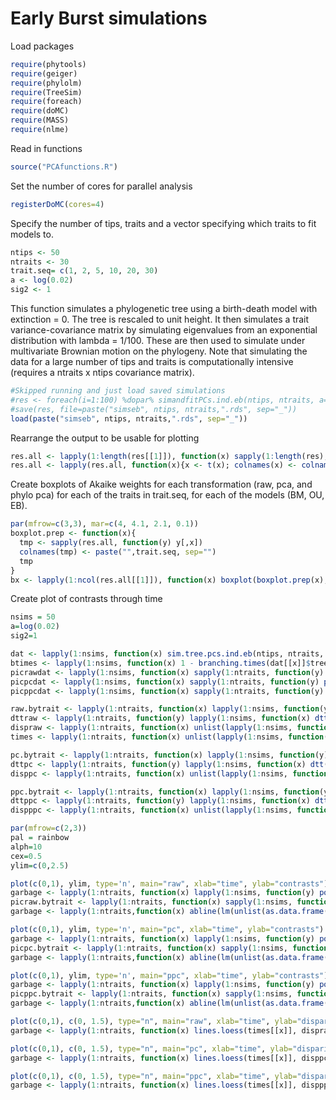 # Early Burst simulations

Load packages
``` r
require(phytools)
require(geiger)
require(phylolm)
require(TreeSim)
require(foreach)
require(doMC)
require(MASS)
require(nlme)
```

Read in functions
``` r
source("PCAfunctions.R")
```

Set the number of cores for parallel analysis
``` r
registerDoMC(cores=4)
```

Specify the number of tips, traits and a vector specifying which traits to fit models to.
``` r
ntips <- 50
ntraits <- 30
trait.seq= c(1, 2, 5, 10, 20, 30)
a <- log(0.02)
sig2 <- 1
```

This function simulates a phylogenetic tree using a birth-death model with extinction = 0. The tree is rescaled to unit height. It then simulates a trait variance-covariance matrix by simulating eigenvalues from an exponential distribution with lambda = 1/100. These are then used to simulate under multivariate Brownian motion on the phylogeny. Note that simulating the data for a large number of tips and traits is computationally intensive (requires a ntraits x ntips covariance matrix).

``` r
#Skipped running and just load saved simulations
#res <- foreach(i=1:100) %dopar% simandfitPCs.ind.eb(ntips, ntraits, a=a, sig2=1, trait.seq=trait.seq)
#save(res, file=paste("simseb", ntips, ntraits,".rds", sep="_"))
load(paste("simseb", ntips, ntraits,".rds", sep="_"))
```

Rearrange the output to be usable for plotting
``` r
res.all <- lapply(1:length(res[[1]]), function(x) sapply(1:length(res), function(y) res[[y]][[x]]))
res.all <- lapply(res.all, function(x){x <- t(x); colnames(x) <- colnames(res[[1]][[1]]); x})
```

Create boxplots of Akaike weights for each transformation (raw, pca, and phylo  pca) for each of the traits in trait.seq, for each of the models (BM, OU, EB).
``` r
par(mfrow=c(3,3), mar=c(4, 4.1, 2.1, 0.1))
boxplot.prep <- function(x){
  tmp <- sapply(res.all, function(y) y[,x])
  colnames(tmp) <- paste("",trait.seq, sep="")
  tmp
}
bx <- lapply(1:ncol(res.all[[1]]), function(x) boxplot(boxplot.prep(x), ylab="AICw",xlab="Trait", main=colnames(res.all[[1]])[x]))
```

Create plot of contrasts through time
``` r
nsims = 50
a=log(0.02)
sig2=1

dat <- lapply(1:nsims, function(x) sim.tree.pcs.ind.eb(ntips, ntraits, a, sig2))
btimes <- lapply(1:nsims, function(x) 1 - branching.times(dat[[x]]$tree))
picrawdat <- lapply(1:nsims, function(x) sapply(1:ntraits, function(y) pic(dat[[x]]$raw[,y], dat[[x]]$tree)))
picpcdat <- lapply(1:nsims, function(x) sapply(1:ntraits, function(y) pic(dat[[x]]$pc[,y], dat[[x]]$tree)))
picppcdat <- lapply(1:nsims, function(x) sapply(1:ntraits, function(y) pic(dat[[x]]$ppc[,y], dat[[x]]$tree)))

raw.bytrait <- lapply(1:ntraits, function(x) lapply(1:nsims, function(y) dat[[y]]$raw[,x]))
dttraw <- lapply(1:ntraits, function(y) lapply(1:nsims, function(x) dtt(dat[[x]]$tree, raw.bytrait[[y]][[x]], plot=FALSE)))
dispraw <- lapply(1:ntraits, function(x) unlist(lapply(1:nsims, function(y) dttraw[[x]][[y]]$dtt)))
times <- lapply(1:ntraits, function(x) unlist(lapply(1:nsims, function(y) dttraw[[x]][[y]]$times)))

pc.bytrait <- lapply(1:ntraits, function(x) lapply(1:nsims, function(y) dat[[y]]$pc[,x]))
dttpc <- lapply(1:ntraits, function(y) lapply(1:nsims, function(x) dtt(dat[[x]]$tree, pc.bytrait[[y]][[x]], plot=FALSE)))
disppc <- lapply(1:ntraits, function(x) unlist(lapply(1:nsims, function(y) dttpc[[x]][[y]]$dtt)))

ppc.bytrait <- lapply(1:ntraits, function(x) lapply(1:nsims, function(y) dat[[y]]$ppc[,x]))
dttppc <- lapply(1:ntraits, function(y) lapply(1:nsims, function(x) dtt(dat[[x]]$tree, ppc.bytrait[[y]][[x]], plot=FALSE)))
dispppc <- lapply(1:ntraits, function(x) unlist(lapply(1:nsims, function(y) dttppc[[x]][[y]]$dtt)))

par(mfrow=c(2,3))
pal = rainbow
alph=10
cex=0.5
ylim=c(0,2.5)

plot(c(0,1), ylim, type='n', main="raw", xlab="time", ylab="contrasts")
garbage <- lapply(1:ntraits, function(x) lapply(1:nsims, function(y) points(btimes[[y]], abs(picrawdat[[y]][,x]), col=makeTransparent(pal(ntraits)[x], alpha=alph),bg=makeTransparent(pal(ntraits)[x], alpha=alph), cex=cex, pch=21)))
picraw.bytrait <- lapply(1:ntraits, function(x) sapply(1:nsims, function(y) abs(picrawdat[[y]][,x])))
garbage <- lapply(1:ntraits,function(x) abline(lm(unlist(as.data.frame(picraw.bytrait[[x]]))~unlist(btimes)), col=pal(ntraits)[x], lwd=1.5))

plot(c(0,1), ylim, type='n', main="pc", xlab="time", ylab="contrasts")
garbage <- lapply(1:ntraits, function(x) lapply(1:nsims, function(y) points(btimes[[y]], abs(picpcdat[[y]][,x]), col=makeTransparent(pal(ntraits)[x], alpha=alph),bg=makeTransparent(pal(ntraits)[x], alpha=alph), cex=cex, pch=21)))
picpc.bytrait <- lapply(1:ntraits, function(x) sapply(1:nsims, function(y) abs(picpcdat[[y]][,x])))
garbage <- lapply(1:ntraits,function(x) abline(lm(unlist(as.data.frame(picpc.bytrait[[x]]))~unlist(btimes)), col=pal(ntraits)[x], lwd=1.5))

plot(c(0,1), ylim, type='n', main="ppc", xlab="time", ylab="contrasts")
garbage <- lapply(1:ntraits, function(x) lapply(1:nsims, function(y) points(btimes[[y]], abs(picppcdat[[y]][,x]), col=makeTransparent(pal(ntraits)[x], alpha=alph),bg=makeTransparent(pal(ntraits)[x], alpha=alph), cex=cex, pch=21)))
picppc.bytrait <- lapply(1:ntraits, function(x) sapply(1:nsims, function(y) abs(picppcdat[[y]][,x])))
garbage <- lapply(1:ntraits,function(x) abline(lm(unlist(as.data.frame(picppc.bytrait[[x]]))~unlist(btimes)), col=pal(ntraits)[x], lwd=1.5))

plot(c(0,1), c(0, 1.5), type="n", main="raw", xlab="time", ylab="disparity")
garbage <- lapply(1:ntraits, function(x) lines.loess(times[[x]], dispraw[[x]], col=pal(ntraits)[x]))

plot(c(0,1), c(0, 1.5), type="n", main="pc", xlab="time", ylab="disparity")
garbage <- lapply(1:ntraits, function(x) lines.loess(times[[x]], disppc[[x]], col=pal(ntraits)[x]))

plot(c(0,1), c(0, 1.5), type="n", main="ppc", xlab="time", ylab="disparity")
garbage <- lapply(1:ntraits, function(x) lines.loess(times[[x]], dispppc[[x]], col=pal(ntraits)[x]))
```
